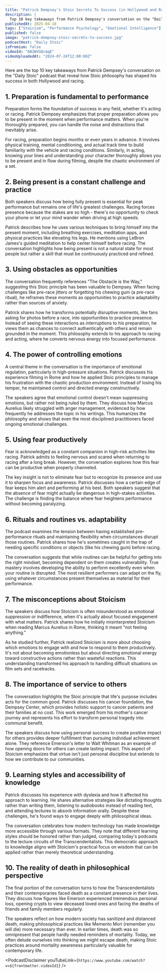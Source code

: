 ```yaml
---
title: "Patrick Dempsey's Stoic Secrets To Success (in Hollywood and Racing)"
description: |
  Top 10 key takeaways from Patrick Dempsey's conversation on the "Daily Stoic" podcast that reveal how Stoic philosophy has shaped his success in both Hollywood and racing.
publishedAt: 2025-04-18
tags: ["Stoicism", "Performance Psychology", "Emotional Intelligence"]
published: false
image: "patrick-dempsey-stoic-secrets-to-success.jpg"
podcastHost: "Daily Stoic"
isPremium: false
videoId: "bN2WVGQcmqE"
videoUploadedAt: "2024-07-24T12:00:00Z"
---
```



<PodcastSummaryPageLayout frontmatter={frontmatter}>

Here are the top 10 key takeaways from Patrick Dempsey's conversation on the "Daily Stoic" podcast that reveal how Stoic philosophy has shaped his success in both Hollywood and racing.

## 1. Preparation is fundamental to performance

Preparation forms the foundation of success in any field, whether it's acting or racing. Patrick Dempsey emphasizes that proper preparation allows you to be present in the moment when performance matters. When you're thoroughly prepared, you can handle the noise and distractions that inevitably arise.

For racing, preparation begins months or even years in advance. It involves physical training, mental conditioning, and actual track time to build familiarity with the vehicle and racing conditions. Similarly, in acting, knowing your lines and understanding your character thoroughly allows you to be present and in flow during filming, despite the chaotic environment of a set.

## 2. Being present is a constant challenge and practice

Both speakers discuss how being fully present is essential for peak performance but remains one of life's greatest challenges. Racing forces presence because the stakes are so high - there's no opportunity to check your phone or let your mind wander when driving at high speeds.

Patrick describes how he uses various techniques to bring himself into the present moment, including breathing exercises, meditation apps, and physical practices like elevating his legs. He mentions using LeBron James's guided meditation to help center himself before racing. The conversation highlights how being present is not a natural state for most people but rather a skill that must be continuously practiced and refined.

## 3. Using obstacles as opportunities

The conversation frequently references "The Obstacle is the Way," suggesting this Stoic principle has been valuable to Dempsey. When facing challenges like pre-race jitters or forgetting his chewing gum (a pre-race ritual), he reframes these moments as opportunities to practice adaptability rather than sources of anxiety.

Patrick shares how he transforms potentially disruptive moments, like fans asking for photos before a race, into opportunities to practice presence. Instead of seeing these interactions as interruptions to his preparation, he views them as chances to connect authentically with others and remain grounded in the moment. This philosophy extends to his approach to racing and acting, where he converts nervous energy into focused performance.

## 4. The power of controlling emotions

A central theme in the conversation is the importance of emotional regulation, particularly in high-pressure situations. Patrick discusses his experience filming in Rome and how he applied Stoic principles to manage his frustration with the chaotic production environment. Instead of losing his temper, he maintained control and directed energy constructively.

The speakers agree that emotional control doesn't mean suppressing emotions, but rather not being ruled by them. They discuss how Marcus Aurelius likely struggled with anger management, evidenced by how frequently he addresses the topic in his writings. This humanizes the philosophy and shows that even the most disciplined practitioners faced ongoing emotional challenges.

## 5. Using fear productively

Fear is acknowledged as a constant companion in high-risk activities like racing. Patrick admits to feeling nervous and scared when returning to racing after a long break. However, the conversation explores how this fear can be productive when properly channeled.

The key insight is not to eliminate fear but to recognize its presence and use it to sharpen focus and awareness. Patrick discusses how a certain edge of fear keeps him alert and performing at his best. Both speakers suggest that the absence of fear might actually be dangerous in high-stakes activities. The challenge is finding the balance where fear heightens performance without becoming paralyzing.

## 6. Rituals and routines vs. adaptability

The podcast examines the tension between having established pre-performance rituals and maintaining flexibility when circumstances disrupt those routines. Patrick shares how he's sometimes caught in the trap of needing specific conditions or objects (like his chewing gum) before racing.

The conversation suggests that while routines can be helpful for getting into the right mindset, becoming dependent on them creates vulnerability. True mastery involves developing the ability to perform excellently even when your routine is disrupted. The most resilient performers can adapt on the fly, using whatever circumstances present themselves as material for their performance.

## 7. The misconceptions about Stoicism

The speakers discuss how Stoicism is often misunderstood as emotional suppression or indifference, when it's actually about focused engagement with what matters. Patrick shares how he initially misinterpreted Stoicism when reading Marcus Aurelius in Rome, thinking it meant "not feeling anything."

As he studied further, Patrick realized Stoicism is more about choosing which emotions to engage with and how to respond to them productively. It's not about becoming emotionless but about directing emotional energy toward constructive actions rather than wasteful reactions. This understanding transformed his approach to handling difficult situations on film sets and racetracks.

## 8. The importance of service to others

The conversation highlights the Stoic principle that life's purpose includes acts for the common good. Patrick discusses his cancer foundation, the Dempsey Center, which provides holistic support to cancer patients and their families at no cost. This work emerged from his mother's cancer journey and represents his effort to transform personal tragedy into communal benefit.

The speakers discuss how using personal success to create positive impact for others provides deeper fulfillment than pursuing individual achievement alone. They reference Emerson's letter to Walt Whitman as an example of how opening doors for others can create lasting impact. This aspect of Stoicism emphasizes that virtue isn't just personal discipline but extends to how we contribute to our communities.

## 9. Learning styles and accessibility of knowledge

Patrick discusses his experience with dyslexia and how it affected his approach to learning. He shares alternative strategies like dictating thoughts rather than writing them, listening to audiobooks instead of reading text, and attending lectures to absorb information orally. Despite these challenges, he's found ways to engage deeply with philosophical ideas.

The conversation celebrates how modern technology has made knowledge more accessible through various formats. They note that different learning styles should be honored rather than judged, comparing today's podcasts to the lecture circuits of the Transcendentalists. This democratic approach to knowledge aligns with Stoicism's practical focus on wisdom that can be applied rather than merely theoretical understanding.

## 10. The reality of death in philosophical perspective

The final portion of the conversation turns to how the Transcendentalists and their contemporaries faced death as a constant presence in their lives. They discuss how figures like Emerson experienced tremendous personal loss, opening crypts to view deceased loved ones and facing the deaths of friends and family members regularly.

The speakers reflect on how modern society has sanitized and distanced death, making philosophical practices like Memento Mori (remember you will die) more necessary than ever. In earlier times, death was so omnipresent that people hardly needed reminders of mortality. Today, we often delude ourselves into thinking we might escape death, making Stoic practices around mortality awareness particularly valuable for contemporary life.

<PodcastDisclaimer
  youTubeLink={`https://www.youtube.com/watch?v=${frontmatter.videoId}`}
/>

</PodcastSummaryPageLayout>
